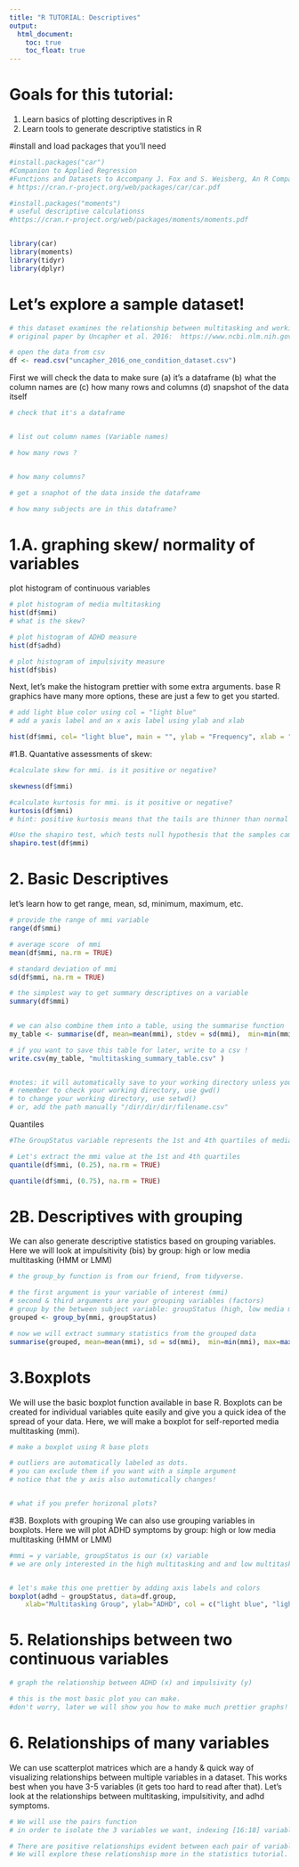 ```yaml
---
title: "R TUTORIAL: Descriptives"
output: 
  html_document: 
    toc: true
    toc_float: true
---
```


# Goals for this tutorial:
1. Learn basics of plotting descriptives in R 
2. Learn tools to generate descriptive statistics in R 


#install and load packages that you'll need
```r


#install.packages("car")
#Companion to Applied Regression
#Functions and Datasets to Accompany J. Fox and S. Weisberg, An R Companion to Applied Regression, Second Edition, Sage, 2011.
# https://cran.r-project.org/web/packages/car/car.pdf

#install.packages("moments") 
# useful descriptive calculationss
#https://cran.r-project.org/web/packages/moments/moments.pdf


library(car)
library(moments)
library(tidyr)
library(dplyr)
```

# Let's explore a sample dataset! 
```r
# this dataset examines the relationship between multitasking and working memory.
# original paper by Uncapher et al. 2016:  https://www.ncbi.nlm.nih.gov/pmc/articles/PMC4733435/pdf/nihms712443.pdf

# open the data from csv 
df <- read.csv("uncapher_2016_one_condition_dataset.csv")


```

First we will check the data to make sure 
(a) it's a dataframe
(b) what the column names are 
(c) how many rows and columns 
(d) snapshot of the data itself
```r
# check that it's a dataframe 


# list out column names (Variable names)

# how many rows ?


# how many columns? 

# get a snaphot of the data inside the dataframe

# how many subjects are in this dataframe?

```

# 1.A. graphing skew/ normality of variables 
plot histogram of continuous variables
```r
# plot histogram of media multitasking
hist(df$mmi)
# what is the skew?

# plot histogram of ADHD measure
hist(df$adhd)

# plot histogram of impulsivity measure
hist(df$bis)
```

Next, let's make the histogram prettier with some extra arguments.
base R graphics have many more options, these are just a few to get you started.
```r
# add light blue color using col = "light blue"
# add a yaxis label and an x axis label using ylab and xlab

hist(df$mmi, col= "light blue", main = "", ylab = "Frequency", xlab = "Media Multitasking")
```


#1.B. Quantative assessments of skew:
```r
#calculate skew for mmi. is it positive or negative? 

skewness(df$mmi)

#calculate kurtosis for mmi. is it positive or negative? 
kurtosis(df$mni) 
# hint: positive kurtosis means that the tails are thinner than normal distribution.

#Use the shapiro test, which tests null hypothesis that the samples came from a normal distribution.
shapiro.test(df$mmi)  
```
 

# 2. Basic Descriptives
let's learn how to get range, mean, sd, minimum, maximum, etc.
```r
# provide the range of mmi variable
range(df$mmi)

# average score  of mmi 
mean(df$mmi, na.rm = TRUE)

# standard deviation of mmi
sd(df$mmi, na.rm = TRUE)

# the simplest way to get summary descriptives on a variable 
summary(df$mmi)

 
# we can also combine them into a table, using the summarise function 
my_table <- summarise(df, mean=mean(mmi), stdev = sd(mmi),  min=min(mmi), max=max(mmi))

# if you want to save this table for later, write to a csv ! 
write.csv(my_table, "multitasking_summary_table.csv" )


#notes: it will automatically save to your working directory unless you specify otherise 
# remember to check your working directory, use gwd() 
# to change your working directory, use setwd() 
# or, add the path manually "/dir/dir/dir/filename.csv"
```

Quantiles 
```r

#The GroupStatus variable represents the 1st and 4th quartiles of media multitasking score (variable: mmi, LMM and HMM)

# Let's extract the mmi value at the 1st and 4th quartiles 
quantile(df$mmi, (0.25), na.rm = TRUE)

quantile(df$mmi, (0.75), na.rm = TRUE)

```

# 2B. Descriptives with grouping
We can also generate descriptive statistics based on grouping variables. 
Here we will look at impulsitivity (bis) by group: high or low media multitasking (HMM or LMM)

```r
# the group_by function is from our friend, from tidyverse.

# the first argument is your variable of interest (mmi)
# second & third arguments are your grouping variables (factors)
# group by the between subject variable: groupStatus (high, low media multitasking))
grouped <- group_by(mmi, groupStatus)

# now we will extract summary statistics from the grouped data
summarise(grouped, mean=mean(mmi), sd = sd(mmi),  min=min(mmi), max=max(mmi))

```

# 3.Boxplots 
We will use the basic boxplot function available in base R. Boxplots can be created for individual variables quite easily and give you a quick idea of the spread of your data. Here, we will make a boxplot for self-reported media multitasking (mmi).

```r
# make a boxplot using R base plots

# outliers are automatically labeled as dots.
# you can exclude them if you want with a simple argument 
# notice that the y axis also automatically changes!


# what if you prefer horizonal plots? 
```

#3B. Boxplots with grouping 
We can also use grouping variables in boxplots. Here we will plot ADHD symptoms by group: high or low media multitasking (HMM or LMM)
```r
#mmi = y variable, groupStatus is our (x) variable
# we are only interested in the high multitasking and and low multitasking groups, so we will filter the data to remove those in the middle (and therefore not labeled for groupStatus)


# let's make this one prettier by adding axis labels and colors 
boxplot(adhd ~ groupStatus, data=df.group,
  	xlab="Multitasking Group", ylab="ADHD", col = c("light blue", "light green"))
```

# 5. Relationships between two continuous variables

```r

# graph the relationship between ADHD (x) and impulsivity (y)

# this is the most basic plot you can make. 
#don't worry, later we will show you how to make much prettier graphs! 

```

# 6. Relationships of many variables
We can use scatterplot matrices  which are a handy & quick way of visualizing relationships between multiple variables in a dataset. This works best when you have 3-5 variables (it gets too hard to read after that).
Let's look at the relationships between multitasking, impulsitivity, and adhd symptoms.

```r

# We will use the pairs function 
# in order to isolate the 3 variables we want, indexing [16:18] variables 

# There are positive relationships evident between each pair of variables! 
# We will explore these relationshisp more in the statistics tutorial.
```

